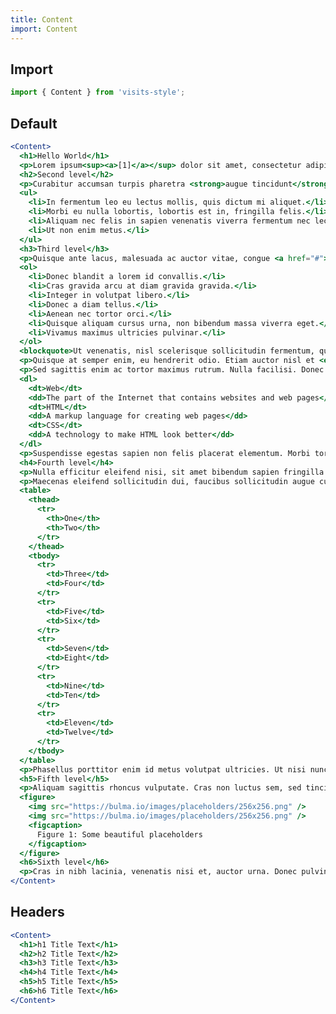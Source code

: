 ```yaml
---
title: Content
import: Content
---
```


## Import

```javascript
import { Content } from 'visits-style';
```


## Default

```jsx live
<Content>
  <h1>Hello World</h1>
  <p>Lorem ipsum<sup><a>[1]</a></sup> dolor sit amet, consectetur adipiscing elit. Nulla accumsan, metus ultrices eleifend gravida, nulla nunc varius lectus, nec rutrum justo nibh eu lectus. Ut vulputate semper dui. Fusce erat odio, sollicitudin vel erat vel, interdum mattis neque. Sub<sub>script</sub> works as well!</p>
  <h2>Second level</h2>
  <p>Curabitur accumsan turpis pharetra <strong>augue tincidunt</strong> blandit. Quisque condimentum maximus mi, sit amet commodo arcu rutrum id. Proin pretium urna vel cursus venenatis. Suspendisse potenti. Etiam mattis sem rhoncus lacus dapibus facilisis. Donec at dignissim dui. Ut et neque nisl.</p>
  <ul>
    <li>In fermentum leo eu lectus mollis, quis dictum mi aliquet.</li>
    <li>Morbi eu nulla lobortis, lobortis est in, fringilla felis.</li>
    <li>Aliquam nec felis in sapien venenatis viverra fermentum nec lectus.</li>
    <li>Ut non enim metus.</li>
  </ul>
  <h3>Third level</h3>
  <p>Quisque ante lacus, malesuada ac auctor vitae, congue <a href="#">non ante</a>. Phasellus lacus ex, semper ac tortor nec, fringilla condimentum orci. Fusce eu rutrum tellus.</p>
  <ol>
    <li>Donec blandit a lorem id convallis.</li>
    <li>Cras gravida arcu at diam gravida gravida.</li>
    <li>Integer in volutpat libero.</li>
    <li>Donec a diam tellus.</li>
    <li>Aenean nec tortor orci.</li>
    <li>Quisque aliquam cursus urna, non bibendum massa viverra eget.</li>
    <li>Vivamus maximus ultricies pulvinar.</li>
  </ol>
  <blockquote>Ut venenatis, nisl scelerisque sollicitudin fermentum, quam libero hendrerit ipsum, ut blandit est tellus sit amet turpis.</blockquote>
  <p>Quisque at semper enim, eu hendrerit odio. Etiam auctor nisl et <em>justo sodales</em> elementum. Maecenas ultrices lacus quis neque consectetur, et lobortis nisi molestie.</p>
  <p>Sed sagittis enim ac tortor maximus rutrum. Nulla facilisi. Donec mattis vulputate risus in luctus. Maecenas vestibulum interdum commodo.</p>
  <dl>
    <dt>Web</dt>
    <dd>The part of the Internet that contains websites and web pages</dd>
    <dt>HTML</dt>
    <dd>A markup language for creating web pages</dd>
    <dt>CSS</dt>
    <dd>A technology to make HTML look better</dd>
  </dl>
  <p>Suspendisse egestas sapien non felis placerat elementum. Morbi tortor nisl, suscipit sed mi sit amet, mollis malesuada nulla. Nulla facilisi. Nullam ac erat ante.</p>
  <h4>Fourth level</h4>
  <p>Nulla efficitur eleifend nisi, sit amet bibendum sapien fringilla ac. Mauris euismod metus a tellus laoreet, at elementum ex efficitur.</p>
  <p>Maecenas eleifend sollicitudin dui, faucibus sollicitudin augue cursus non. Ut finibus eleifend arcu ut vehicula. Mauris eu est maximus est porta condimentum in eu justo. Nulla id iaculis sapien.</p>
  <table>
    <thead>
      <tr>
        <th>One</th>
        <th>Two</th>
      </tr>
    </thead>
    <tbody>
      <tr>
        <td>Three</td>
        <td>Four</td>
      </tr>
      <tr>
        <td>Five</td>
        <td>Six</td>
      </tr>
      <tr>
        <td>Seven</td>
        <td>Eight</td>
      </tr>
      <tr>
        <td>Nine</td>
        <td>Ten</td>
      </tr>
      <tr>
        <td>Eleven</td>
        <td>Twelve</td>
      </tr>
    </tbody>
  </table>
  <p>Phasellus porttitor enim id metus volutpat ultricies. Ut nisi nunc, blandit sed dapibus at, vestibulum in felis. Etiam iaculis lorem ac nibh bibendum rhoncus. Nam interdum efficitur ligula sit amet ullamcorper. Etiam tristique, leo vitae porta faucibus, mi lacus laoreet metus, at cursus leo est vel tellus. Sed ac posuere est. Nunc ultricies nunc neque, vitae ultricies ex sodales quis. Aliquam eu nibh in libero accumsan pulvinar. Nullam nec nisl placerat, pretium metus vel, euismod ipsum. Proin tempor cursus nisl vel condimentum. Nam pharetra varius metus non pellentesque.</p>
  <h5>Fifth level</h5>
  <p>Aliquam sagittis rhoncus vulputate. Cras non luctus sem, sed tincidunt ligula. Vestibulum at nunc elit. Praesent aliquet ligula mi, in luctus elit volutpat porta. Phasellus molestie diam vel nisi sodales, a eleifend augue laoreet. Sed nec eleifend justo. Nam et sollicitudin odio.</p>
  <figure>
    <img src="https://bulma.io/images/placeholders/256x256.png" />
    <img src="https://bulma.io/images/placeholders/256x256.png" />
    <figcaption>
      Figure 1: Some beautiful placeholders
    </figcaption>
  </figure>
  <h6>Sixth level</h6>
  <p>Cras in nibh lacinia, venenatis nisi et, auctor urna. Donec pulvinar lacus sed diam dignissim, ut eleifend eros accumsan. Phasellus non tortor eros. Ut sed rutrum lacus. Etiam purus nunc, scelerisque quis enim vitae, malesuada ultrices turpis. Nunc vitae maximus purus, nec consectetur dui. Suspendisse euismod, elit vel rutrum commodo, ipsum tortor maximus dui, sed varius sapien odio vitae est. Etiam at cursus metus.</p>
</Content>
```

## Headers

```jsx live
<Content>
  <h1>h1 Title Text</h1>
  <h2>h2 Title Text</h2>
  <h3>h3 Title Text</h3>
  <h4>h4 Title Text</h4>
  <h5>h5 Title Text</h5>
  <h6>h6 Title Text</h6>
</Content>
```
